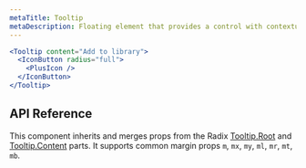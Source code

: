 ```yaml
---
metaTitle: Tooltip
metaDescription: Floating element that provides a control with contextual information via pointer or focus.
---
```


```jsx live=true
<Tooltip content="Add to library">
  <IconButton radius="full">
    <PlusIcon />
  </IconButton>
</Tooltip>
```

## API Reference

This component inherits and merges props from the Radix [Tooltip.Root](/docs/primitives/components/tooltip#root) and [Tooltip.Content](/docs/primitives/components/tooltip#content) parts. It supports common margin props `m`, `mx`, `my`, `ml`, `mr`, `mt`, `mb`.

<ThemesPropsTable name="tooltip" />
